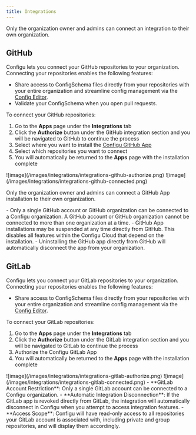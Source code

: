 ```yaml
---
title: Integrations
---
```


<Info>Only the organization owner and admins can connect an integration to their own organization.</Info>

## GitHub

Configu lets you connect your GitHub repositories to your organization. Connecting your repositories enables the following features:

- Share access to ConfigSchema files directly from your repositories with your entire organization and streamline config management via the [Config Editor](/integrations/store/configu/config-editor).
- Validate your ConfigSchema when you open pull requests.

To connect your GitHub repositories:

1. Go to the **Apps** page under the **Integrations** tab
2. Click the **Authorize** button under the GitHub integration section and you will be navigated to GitHub to continue the process
3. Select where you want to install the [Configu GitHub App](https://github.com/apps/configu)
4. Select which repositories you want to connect
5. You will automatically be returned to the **Apps** page with the installation complete

<Frame>![image](/images/integrations/integrations-github-authorize.png)</Frame>

<Frame>![image](/images/integrations/integrations-github-connected.png)</Frame>

<Info>Only the organization owner and admins can connect a GitHub App installation to their own organization.</Info>

<Warning>
- Only a single GitHub account or GitHub organization can be connected to a Configu organization. A GitHub account or GitHub organization cannot be connected to more than one organization at a time.
- GitHub App installations may be suspended at any time directly from GitHub. This disables all features within the Configu Cloud that depend on the installation.
- Uninstalling the GitHub app directly from GitHub will automatically disconnect the app from your organization.

</Warning>

## GitLab

Configu lets you connect your GitLab repositories to your organization. Connecting your repositories enables the following features:

- Share access to ConfigSchema files directly from your repositories with your entire organization and streamline config management via the [Config Editor](/integrations/store/configu/config-editor).

To connect your GitLab repositories:

1. Go to the **Apps** page under the **Integrations** tab
2. Click the **Authorize** button under the GitLab integration section and you will be navigated to GitLab to continue the process
3. Authorize the Configu GitLab App
4. You will automatically be returned to the **Apps** page with the installation complete

<Frame>![image](/images/integrations/integrations-gitlab-authorize.png)</Frame>

<Frame>![image](/images/integrations/integrations-gitlab-connected.png)</Frame>

<Warning>
- **GitLab Account Restriction**: Only a single GitLab account can be connected to a Configu organization.  
- **Automatic Integration Disconnection**: If the GitLab app is revoked directly from GitLab, the integration will automatically disconnect in Configu when you attempt to access integration features.  
- **Access Scope**: Configu will have read-only access to all repositories your GitLab account is associated with, including private and group repositories, and will display them accordingly.  

</Warning>
